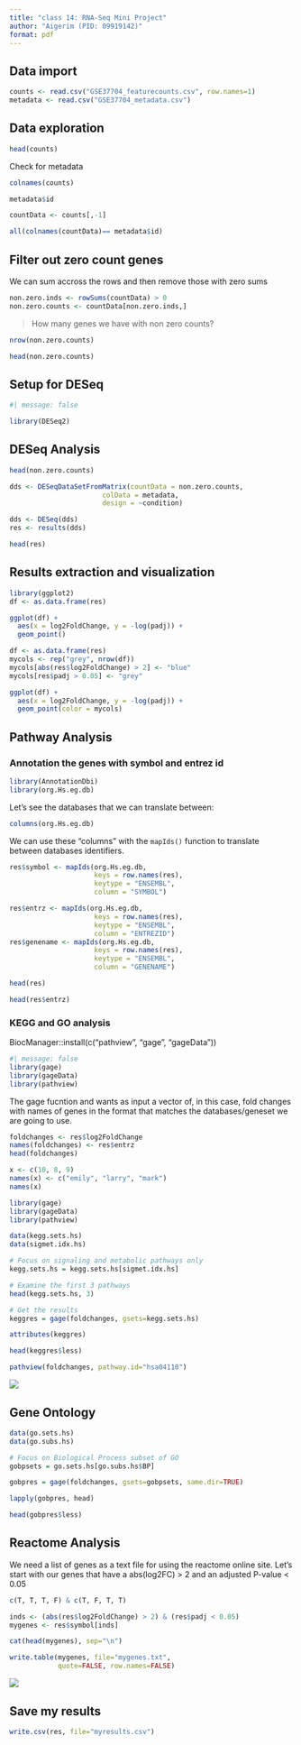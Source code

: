 ```yaml
---
title: "class 14: RNA-Seq Mini Project"
author: "Aigerim (PID: 09919142)"
format: pdf
---
```



## Data import 


```r
counts <- read.csv("GSE37704_featurecounts.csv", row.names=1)
metadata <- read.csv("GSE37704_metadata.csv")
```


## Data exploration 

```r
head(counts)
```

Check for metadata

```r
colnames(counts)
```
```r
metadata$id
```
```r
countData <- counts[,-1]
```

```r
all(colnames(countData)== metadata$id)
```

## Filter out zero count genes

We can sum accross the rows and then remove those with zero sums

```r
non.zero.inds <- rowSums(countData) > 0
non.zero.counts <- countData[non.zero.inds,]
```

>How many genes we have with non zero counts?

```r
nrow(non.zero.counts)
```
```r
head(non.zero.counts)
```

## Setup for DESeq

```r
#| message: false

library(DESeq2)
```


## DESeq Analysis



```r
head(non.zero.counts)
```


```r
dds <- DESeqDataSetFromMatrix(countData = non.zero.counts,
                       colData = metadata,
                       design = ~condition)
```
```r
dds <- DESeq(dds)
res <- results(dds)
```

```r
head(res)
```


## Results extraction and visualization 

```r
library(ggplot2)
df <- as.data.frame(res)
```

```r
ggplot(df) +
  aes(x = log2FoldChange, y = -log(padj)) +
  geom_point()
```

```r
df <- as.data.frame(res)
mycols <- rep("grey", nrow(df))
mycols[abs(res$log2FoldChange) > 2] <- "blue"
mycols[res$padj > 0.05] <- "grey"

ggplot(df) +
  aes(x = log2FoldChange, y = -log(padj)) +
  geom_point(color = mycols)
```


## Pathway Analysis

### Annotation the genes with symbol and entrez id

```r
library(AnnotationDbi)
library(org.Hs.eg.db)
```
Let's see the databases that we can translate between:

```r
columns(org.Hs.eg.db)
```

We can use these "columns" with the `mapIds()` function to translate between databases identifiers. 

```r
res$symbol <- mapIds(org.Hs.eg.db, 
                     keys = row.names(res), 
                     keytype = "ENSEMBL",
                     column = "SYMBOL")

res$entrz <- mapIds(org.Hs.eg.db, 
                     keys = row.names(res), 
                     keytype = "ENSEMBL",
                     column = "ENTREZID")
res$genename <- mapIds(org.Hs.eg.db, 
                     keys = row.names(res), 
                     keytype = "ENSEMBL",
                     column = "GENENAME")
```

```r
head(res)
```


```r
head(res$entrz)
```

### KEGG and GO analysis

BiocManager::install(c("pathview", "gage", "gageData"))

```r
#| message: false
library(gage)
library(gageData)
library(pathview)
```
The gage fucntion and wants as input a vector of, in this case, fold changes with names of genes in the format that matches the databases/geneset we are going to use. 

```r
foldchanges <- res$log2FoldChange
names(foldchanges) <- res$entrz
head(foldchanges)
```


```r
x <- c(10, 8, 9)
names(x) <- c("emily", "larry", "mark")
names(x)
```

```r
library(gage)
library(gageData)
library(pathview)
```


```r
data(kegg.sets.hs)
data(sigmet.idx.hs)

# Focus on signaling and metabolic pathways only
kegg.sets.hs = kegg.sets.hs[sigmet.idx.hs]

# Examine the first 3 pathways
head(kegg.sets.hs, 3)


```

```r
# Get the results
keggres = gage(foldchanges, gsets=kegg.sets.hs)
```



```r
attributes(keggres)
```

```r
head(keggres$less)
```


```r
pathview(foldchanges, pathway.id="hsa04110")
```

![](hsa04110.pathview.png)


## Gene Ontology 
 
```r
data(go.sets.hs)
data(go.subs.hs)

# Focus on Biological Process subset of GO
gobpsets = go.sets.hs[go.subs.hs$BP]

gobpres = gage(foldchanges, gsets=gobpsets, same.dir=TRUE)

lapply(gobpres, head)
```


```r
head(gobpres$less)
```


## Reactome Analysis

We need a list of genes as a text file for using the reactome online site.
Let's start with our genes that have a abs(log2FC) > 2 and an adjusted P-value < 0.05

```r
c(T, T, T, F) & c(T, F, T, T)
```

```r
inds <- (abs(res$log2FoldChange) > 2) & (res$padj < 0.05)
mygenes <- res$symbol[inds]
```


```r
cat(head(mygenes), sep="\n")
```


```r
write.table(mygenes, file="mygenes.txt", 
            quote=FALSE, row.names=FALSE)
```

![](R-HSA-68886.png)

## Save my results

```r
write.csv(res, file="myresults.csv")
```



